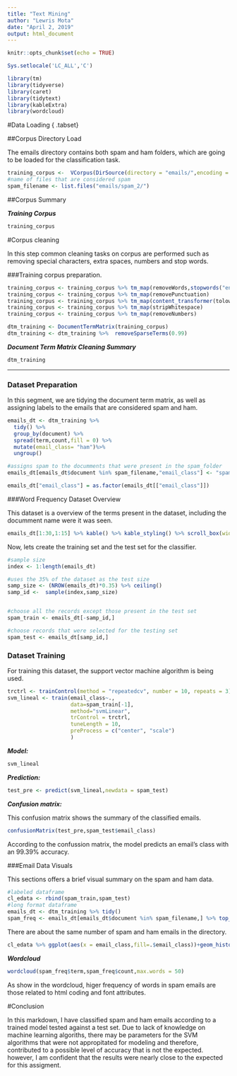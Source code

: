 ```yaml
---
title: "Text Mining"
author: "Lewris Mota"
date: "April 2, 2019"
output: html_document
---
```


```r
knitr::opts_chunk$set(echo = TRUE)

Sys.setlocale('LC_ALL','C')

library(tm)
library(tidyverse)
library(caret)
library(tidytext)
library(kableExtra)
library(wordcloud)
```



#Data Loading { .tabset}

##Corpus Directory Load

The emails directory contains both spam and ham folders, which are going to be loaded for the classification task.
```r

training_corpus <-  VCorpus(DirSource(directory = "emails/",encoding = "latin1",recursive = TRUE))
#name of files that are considered spam
spam_filename <- list.files("emails/spam_2/")

```

##Corpus Summary

***Training Corpus***
```r
training_corpus
```


#Corpus cleaning

In this step common cleaning tasks on corpus are performed such as removing special characters, extra spaces, numbers and stop words.


###Training corpus preparation.
```r
training_corpus <- training_corpus %>% tm_map(removeWords,stopwords("english"))
training_corpus <- training_corpus %>% tm_map(removePunctuation)
training_corpus <- training_corpus %>% tm_map(content_transformer(tolower))
training_corpus <- training_corpus %>% tm_map(stripWhitespace)
training_corpus <- training_corpus %>% tm_map(removeNumbers)

dtm_training <- DocumentTermMatrix(training_corpus)
dtm_training <- dtm_training %>%  removeSparseTerms(0.99)

```

***Document Term Matrix Cleaning Summary***
```r

dtm_training

```


***
### Dataset Preparation

In this segment, we are tidying the document term matrix, as well as assigning labels to the emails that are considered spam and ham.
```r
emails_dt <- dtm_training %>%
  tidy() %>% 
  group_by(document) %>%
  spread(term,count,fill = 0) %>%
  mutate(email_class= "ham")%>%
  ungroup()

#assigns spam to the documments that were present in the spam_folder
emails_dt[emails_dt$document %in% spam_filename,"email_class"] <- "spam" 

emails_dt["email_class"] = as.factor(emails_dt[["email_class"]])

```

###Word Frequency Dataset Overview

This dataset is a overview of the terms present in the dataset, including the documment name were it was seen.
```r
emails_dt[1:30,1:15] %>% kable() %>% kable_styling() %>% scroll_box(width = "800px")
```


Now, lets create the training set and the test set for the classifier.
```r
#sample size
index <- 1:length(emails_dt)

#uses the 35% of the dataset as the test size
samp_size <- (NROW(emails_dt)*0.35) %>% ceiling()
samp_id <-  sample(index,samp_size)


#choose all the records except those present in the test set
spam_train <- emails_dt[-samp_id,]

#choose records that were selected for the testing set
spam_test <- emails_dt[samp_id,]

```



### Dataset Training

For training this dataset, the support vector machine algorithm  is being used.
```r
trctrl <- trainControl(method = "repeatedcv", number = 10, repeats = 3)
svm_lineal <- train(email_class~.,
                    data=spam_train[-1],
                    method="svmLinear",
                    trControl = trctrl,
                    tuneLength = 10,
                    preProcess = c("center", "scale")
                    )

```


***Model:***
```r
svm_lineal
```

***Prediction:***
```r
test_pre <- predict(svm_lineal,newdata = spam_test)
```

***Confusion matrix:***

This confusion matrix shows the summary of the classified emails.
```r
confusionMatrix(test_pre,spam_test$email_class)
```

According to the confussion matrix, the model predicts an email's class with an 99.39% accuracy.

###Email Data Visuals

This sections offers a brief visual summary on the spam and ham data.


```r
#labeled dataframe
cl_edata <- rbind(spam_train,spam_test)
#long format dataframe
emails_dt <- dtm_training %>% tidy() 
spam_freq <- emails_dt[emails_dt$document %in% spam_filename,] %>% top_n(50)

```

There are about the same number of spam and ham emails in the directory.
```r
cl_edata %>% ggplot(aes(x = email_class,fill=.$email_class))+geom_histogram(stat = "count")+theme(legend.position = "none")

```


***Wordcloud***
```r
wordcloud(spam_freq$term,spam_freq$count,max.words = 50)
```


As show in the wordcloud, higer frequency of words in spam emails are those related to html coding and font attributes. 

#Conclusion

In this markdown, I have classified spam and ham emails according to a trained model tested against a test set. Due to lack of knowledge on machine learning algoriths, there may be parameters for the SVM algorithms that were not appropitated for modeling and therefore, contributed to a possible level of accuracy that is not the expected. however, I am confident that the results were nearly close to the expected for this assigment.

